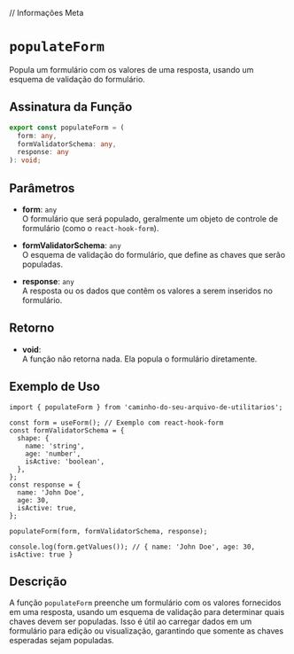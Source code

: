 
// Informações Meta
<Meta title="Functions/populateForm" />

# `populateForm`

Popula um formulário com os valores de uma resposta, usando um esquema de validação do formulário.

## Assinatura da Função

```typescript
export const populateForm = (
  form: any,
  formValidatorSchema: any,
  response: any
): void;
```

## Parâmetros

- **form**: `any`  
  O formulário que será populado, geralmente um objeto de controle de formulário (como o `react-hook-form`).

- **formValidatorSchema**: `any`  
  O esquema de validação do formulário, que define as chaves que serão populadas.

- **response**: `any`  
  A resposta ou os dados que contêm os valores a serem inseridos no formulário.

## Retorno

- **void**:  
  A função não retorna nada. Ela popula o formulário diretamente.

## Exemplo de Uso

```tsx
import { populateForm } from 'caminho-do-seu-arquivo-de-utilitarios';

const form = useForm(); // Exemplo com react-hook-form
const formValidatorSchema = {
  shape: {
    name: 'string',
    age: 'number',
    isActive: 'boolean',
  },
};
const response = {
  name: 'John Doe',
  age: 30,
  isActive: true,
};

populateForm(form, formValidatorSchema, response);

console.log(form.getValues()); // { name: 'John Doe', age: 30, isActive: true }
```

## Descrição

A função `populateForm` preenche um formulário com os valores fornecidos em uma resposta, usando um esquema de validação para determinar quais chaves devem ser populadas. Isso é útil ao carregar dados em um formulário para edição ou visualização, garantindo que somente as chaves esperadas sejam populadas.
